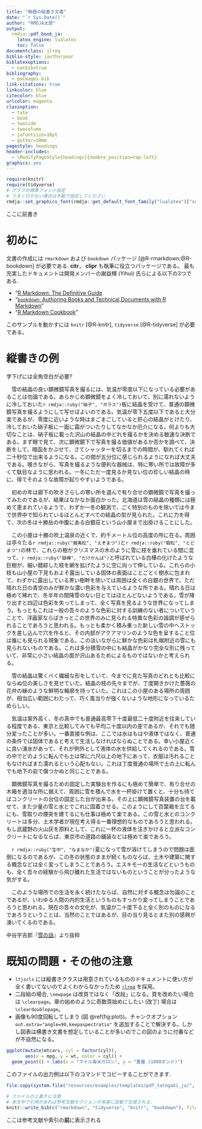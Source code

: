 ```yaml
---
title: "無題の縦書き文書"
date: "`r Sys.Date()`"
author: "RMDJA太郎"
output:
  rmdja::pdf_book_ja:
    latex_engine: lualatex
    toc: false
documentclass: jlreq
biblio-style: jauthoryear
biblatexoptions:
  - natbib=true
bibliography:
  - packages.bib
link-citations: true
linkcolor: blue
citecolor: blue
urlcolor: magenta
classoption:
  - tate
  - book
  - twoside
  - twocolumn
  - jafontsize=10pt
  - gutter=20mm
pagestyle: headings
header-includes:
  - \ModifyPageStyle{headings}{nombre_position=top-left}
graphics: yes
---
```

```r
require(knitr)
require(tidyverse)
# グラフの標準フォント設定
# うまく行かない場合は手動で設定してください
rmdja::set_graphics_font(rmdja::get_default_font_family("lualatex")["serif"])
```

\frontmatter

\tableofcontents
<!-- コメントはこのように HTMLの記法を使う. tex の % は使えない -->
<!-- ここに目次が挿入される -->
\newpage

\chapter*{まえがき}

ここに前書き

\mainmatter

# 初めに {#introduction}

文書の作成には `rmarkdown` および `bookdown` パッケージ [@R-rmarkdown;@R-bookdown] が必要である. **citr**， **clipr** も執筆に役立つパッケージである。 最も充実したドキュメントは開発メンバーの謝益輝 (Yihui) 氏らによる以下の3つである.

* "[R Markdown: The Definitive Guide](https://bookdown.org/yihui/rmarkdown/)
* "[`bookdown`: Authoring Books and Technical Documents with R Markdown](https://bookdown.org/yihui/bookdown/)"
* "[R Markdown Cookbook](https://bookdown.org/yihui/rmarkdown-cookbook/)"

このサンプルを動かすには `knitr` [@R-knitr], `tidyverse` [@R-tidyverse] が必要である。

# 縦書きの例

字下げには全角空白が必要?

　雪の結晶の良い顕微鏡写真を撮るには、気温が零度以下になっている必要があることは勿論である。あらかじめ顕微鏡をよく冷しておいて、別に濡れないように冷しておいた`r rmdja::ruby("硝子", "ガラス")`板に結晶を受けて、普通の顕微鏡写真を撮るようにして写せばよいのである。気温が零下五度以下であると大分楽であるが、零度に近いような時はまごまごしていると肝心の結晶がとけたり、冷しておいた硝子板に一面に霜がついたりしてなかなか厄介になる。何よりも大切なことは、硝子板に載った沢山の結晶の中どれを撮るかを決める敏速な決断である。まず眼で見て、次に顕微鏡下で写真を撮る価値があるか否かを調べて、決断をして、暗函をかぶせて、さてシャッターを切るまでの時間が、馴れてくれば二十秒位で出来るようになる。この間が五分位に感じられるようになれば大丈夫である。覗きながら、写真を撮るような便利な器械は、特に寒い所では故障が多くて駄目なように思われる。一冬にただ一度見るか見ない位の珍しい結晶の時に、得てそのような故障が起りやすいようである。

　初めの年は廊下の吹きさらしの寒い所を選んで有り合せの顕微鏡で写真を撮ってみたのであるが、結果はなかなか面白かった。北海道は雪の結晶の種類には極めて恵まれているようで、わずか一冬の観測で、ごく特別のものを除いては今まで世界中で知られているほとんどすべての結晶の型が見られた。これに力を得て、次の冬は十勝岳の中腹にある白銀荘という山小屋まで出掛けることにした。

　この小屋は十勝の吹上温泉の近くで、約千メートル位の高度の所に在る。周囲は亭々たる`r rmdja::ruby("蝦夷松", "えぞまつ")`と`r rmdja::ruby("椴松", "とどまつ")`の林で、これらの樹がクリスマスの木のように雪に枝を垂れている間に混って、`r rmdja::ruby("嶽樺", "だけかんば")`と呼ばれている白樺の化けたような巨樹が、細い錯綜した枝を網を拡げたように空に向って伸している。これらの小枝も山小屋の下見もおよそ露出している固体の表面はことごとく樹氷に包まれて、わずかに露出している黒い樹幹を除いては周囲は全くの白銀の世界で、ただ晴れた日の青空のみが鮮かな濃い色彩を与えているような所である。晴れる日は極めて稀れで、冬半年の間降雪のない日とてはほとんどないようである。雪が降り出すと四辺は色彩を失ってしまって、全く写真を見るような世界になってしまう。もっともこれは一般の吾々のような色彩に対する訓練のない者についていうことで、洋画家ならばきっとこの世界のみに見られる特異な色彩の諧調が感ぜられることであろうと思われる。もっとも柔かく積み重った新しい雪の中へストックを差し込んで穴を作ると、その内部がアクアマリンのような色を呈すること位は誰にも見られる現象である。この淡いながらに鮮かな色彩は札幌附近の雪にも見られないものである。これは多分積雪の中にも結晶がかなり完全な形に残っていて、非常に小さい結晶の面が沢山あるためによるものではないかと考えられる。

　雪の結晶は驚くべく繊細な形をしていて、今までに見た写真のどれとも比較にならぬ位の美しさを見せていた。結晶の枝の先々までが、丁度開きかけた薔薇の花弁の縁のような鮮明な輪廓を持っていた。これはこの小屋のある場所の周囲が、相当広い範囲にわたって、巧く風当りが強くないような地形になっているためらしい。

　気温は案外高く、冬の真中でも普通最高零下十度最低二十度附近を往来している程度である、東京と比較してみても平均二十度以内の差であるが、それでも随分変ったことが多い。一番直接な例は、ここでは水はもはや液体ではなく、普通の条件では固体であると考えて生活しなければならぬことである。幸い小屋近くに良い湧水があって、それが例外として液体の水を供給してくれるのである。雪の中でどのように転んでも土は常に六尺以上の地下にあって、衣服は汚れることもなければまた濡れるという心配もない。これは丁度普通の場所で土の上に転んでも地下の岩で傷つかぬと同じことである。

　顕微鏡写真を撮るための固定した実験台を作るにも極めて簡単で、有り合せの木箱を適当な所に据えて、周囲に雪を積んで水を一杯掛けて置くと、十分も待てばコンクリートの台位の固定した台が出来る。その上に顕微鏡写真装置の台を載せて、また少量の雪と水とでこれに固着させる。このようにして百葉箱を立てるにも、雪取りの煙突を建てるにも仕事は極めて楽である。この雪と水とのコンクリートは多分、土木学者が現在考え得る一番理想的なものであろうと思われる。もし武蔵野の火山灰を原料として、これに一杯の液体を注ぎかけると立派なコンクリートになるならば、東京市の道路の鋪装などは極めて楽であろう。

　`r rmdja::ruby("生中", "なまなか")`夏になって雪が溶けてしまうので問題は面倒になるのであるが、この冬の状態のままが続くものならば、土木や建築に関する概念などは全く変ってしまうことであろう。エスキモーの生活などというものも、全く吾々の経験から飛び離れた生活ではないものということが分ったような気がする。

　このような場所での生活を永く続けたならば、自然に対する概念は勿論のことであるが、いわゆる人間の内的生活というものもすっかり変ってしまうことであろうと思われる。現在の吾々の文化が、気温が二十度下ると全く別のものになるであろうということは、当然のことではあるが、目の当り見るとまた別の感興が湧いてくるのである。

中谷宇吉郎『[雪の話](https://www.aozora.gr.jp/cards/001569/files/57467_61230.html)』より抜粋

# 既知の問題・その他の注意

* `ltjscls` には縦書きクラスは用意されているもののドキュメントに使い方が全く書いてないのでよくわからなかったため [`jlreq`](https://www.tug.org/texlive//Contents/live/texmf-dist/doc/latex/jlreq/jlreq-ja.html) を採用。
* 二段組の場合, `\newpage` は改頁ではなく「改段」になる。頁を改めたい場合は `\clearpage`。章の始めのように奇数頁始めにしたい (改丁) 場合は `\cleardoublepage`。
* 画像も90度回転してしまう (図 \@ref(fig:plot))。チャンクオプション `out.extra="angle=90,keepaspectratio"` を追加することで解決する。しかし図表は横書き文書を想定していることが多いのでこの図のように付番などが不自然になる。

```r
ggplot(mutate(mtcars, cyl = factor(cyl)),
       aes(x = mpg, y = wt, color = cyl)) +
  geom_point() + labs(x = "マイル毎米ガロン", y = "重量 (1000ポンド)")
```

このファイルの出力例は以下のコマンドでコピーすることができます.

```r
file.copy(system.file("resources/examples/templates/pdf_tategaki_ja/", package = "rmdja"), "./", recursive = T)
```

<!-- 参考文献 -->

```r
# ファイルの上書きに注意
# 本文中で引用があれば参考文献セクションが末尾に自動で生成される.
knitr::write_bib(c("rmarkdown", "tidyverse", "knitr", "bookdown"), file = 'packages.bib')
```

\backmatter

\chapter*{あとがき}

ここは参考文献や索引の**前**に表示される
